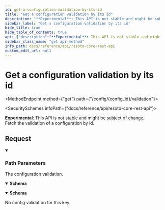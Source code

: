 ```yaml
---
id: get-a-configuration-validation-by-its-id
title: "Get a configuration validation by its id"
description: "**Experimental**: This API is not stable and might be subject of change.<br/>"
sidebar_label: "Get a configuration validation by its id"
hide_title: true
hide_table_of_contents: true
api: {"description":"**Experimental**: This API is not stable and might be subject of change.<br/>\nFetch the validation of a configuration by id.\n","tags":["config_validation"],"parameters":[{"name":"config_id","required":true,"in":"path","description":"the identifier of the configuration validation.","schema":{"type":"string"}}],"responses":{"200":{"description":"The configuration validation.","content":{"application/json":{"schema":{"description":"The validation for this configuration value.","type":"object","properties":{"id":{"description":"The identifier of the related configuration.","type":"string"},"external_validation":{"description":"True, if an external entity should validate a config change.\nIn this case resotocore is emitting a task on the task queue of type validate_config.\nIt expectes a listener to pickup this task and report back, if the configuration is valid or not.\n","type":"boolean"}},"title":"ConfigValidation"}},"application/yaml":{"schema":{"description":"The validation for this configuration value.","type":"object","properties":{"id":{"description":"The identifier of the related configuration.","type":"string"},"external_validation":{"description":"True, if an external entity should validate a config change.\nIn this case resotocore is emitting a task on the task queue of type validate_config.\nIt expectes a listener to pickup this task and report back, if the configuration is valid or not.\n","type":"boolean"}},"title":"ConfigValidation"}}}},"404":{"description":"No config validation for this key."}},"method":"get","path":"/config/{config_id}/validation","servers":[{"url":"https://{host}:{port}","variables":{"host":{"default":"localhost"},"port":{"default":"8900"}}}],"info":{"title":"Resoto Core REST API","version":"V1"},"postman":{"name":"Get a configuration validation by its id","description":{"content":"**Experimental**: This API is not stable and might be subject of change.<br/>\nFetch the validation of a configuration by id.\n","type":"text/plain"},"url":{"path":["config",":config_id","validation"],"host":["{{baseUrl}}"],"query":[],"variable":[{"disabled":false,"description":{"content":"(Required) the identifier of the configuration validation.","type":"text/plain"},"type":"any","value":"","key":"config_id"}]},"header":[{"key":"Accept","value":"application/json"}],"method":"GET"}}
sidebar_class_name: "get api-method"
info_path: docs/reference/api/resoto-core-rest-api
custom_edit_url: null
---
```



<h1 className={"openapi__heading"}>Get a configuration validation by its id</h1>

<MethodEndpoint method={"get"} path={"/config/{config_id}/validation"}></MethodEndpoint>

<SecuritySchemes infoPath={"docs/reference/api/resoto-core-rest-api"}></SecuritySchemes>

**Experimental**: This API is not stable and might be subject of change.<br/> Fetch the validation of a configuration by id.

## Request

<details style={{"marginBottom":"1rem"}} className={"openapi-markdown__details"} data-collapsed={false} open={true}><summary style={{}}><h3 className={"openapi-markdown__details-summary-header-params"}>Path Parameters</h3></summary><div><ul><ParamsItem className={"paramsItem"} param={{"name":"config_id","required":true,"in":"path","description":"the identifier of the configuration validation.","schema":{"type":"string"}}}></ParamsItem></ul></div></details><div><div><ApiTabs><TabItem label={"200"} value={"200"}><div>

The configuration validation.

</div><div><MimeTabs className={"openapi-tabs__mime"} schemaType={"response"}><TabItem label={"application/json"} value={"application/json"}><SchemaTabs className={"openapi-tabs__schema"}><TabItem label={"Schema"} value={"Schema"}><details style={{}} className={"openapi-markdown__details response"} data-collapsed={false} open={true}><summary style={{}} className={"openapi-markdown__details-summary-response"}><strong>Schema</strong></summary><div style={{"textAlign":"left","marginLeft":"1rem"}}></div><ul style={{"marginLeft":"1rem"}}><SchemaItem collapsible={false} name={"id"} required={false} schemaName={"string"} qualifierMessage={undefined} schema={{"description":"The identifier of the related configuration.","type":"string"}}></SchemaItem><SchemaItem collapsible={false} name={"external_validation"} required={false} schemaName={"boolean"} qualifierMessage={undefined} schema={{"description":"True, if an external entity should validate a config change.\nIn this case resotocore is emitting a task on the task queue of type validate_config.\nIt expectes a listener to pickup this task and report back, if the configuration is valid or not.\n","type":"boolean"}}></SchemaItem></ul></details></TabItem><TabItem label={"Example (from schema)"} value={"Example (from schema)"}><ResponseSamples responseExample={"{\n  \"id\": \"string\",\n  \"external_validation\": true\n}"} language={"json"}></ResponseSamples></TabItem></SchemaTabs></TabItem><TabItem label={"application/yaml"} value={"application/yaml"}><SchemaTabs className={"openapi-tabs__schema"}><TabItem label={"Schema"} value={"Schema"}><details style={{}} className={"openapi-markdown__details response"} data-collapsed={false} open={true}><summary style={{}} className={"openapi-markdown__details-summary-response"}><strong>Schema</strong></summary><div style={{"textAlign":"left","marginLeft":"1rem"}}></div><ul style={{"marginLeft":"1rem"}}><SchemaItem collapsible={false} name={"id"} required={false} schemaName={"string"} qualifierMessage={undefined} schema={{"description":"The identifier of the related configuration.","type":"string"}}></SchemaItem><SchemaItem collapsible={false} name={"external_validation"} required={false} schemaName={"boolean"} qualifierMessage={undefined} schema={{"description":"True, if an external entity should validate a config change.\nIn this case resotocore is emitting a task on the task queue of type validate_config.\nIt expectes a listener to pickup this task and report back, if the configuration is valid or not.\n","type":"boolean"}}></SchemaItem></ul></details></TabItem><TabItem label={"Example (from schema)"} value={"Example (from schema)"}><ResponseSamples responseExample={"{\n  \"id\": \"string\",\n  \"external_validation\": true\n}"} language={"json"}></ResponseSamples></TabItem></SchemaTabs></TabItem></MimeTabs></div></TabItem><TabItem label={"404"} value={"404"}><div>

No config validation for this key.

</div><div></div></TabItem></ApiTabs></div></div>
